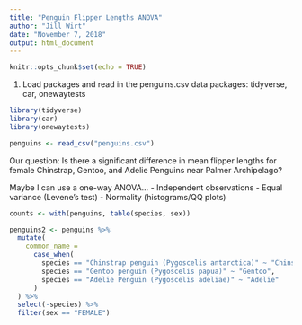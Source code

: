 ```yaml
---
title: "Penguin Flipper Lengths ANOVA"
author: "Jill Wirt"
date: "November 7, 2018"
output: html_document
---
```


```r
knitr::opts_chunk$set(echo = TRUE)
```

1. Load packages and read in the penguins.csv data
packages: tidyverse, car, onewaytests
```r
library(tidyverse)
library(car)
library(onewaytests)

penguins <- read_csv("penguins.csv")
```

Our question: Is there a significant difference in mean flipper lengths for female Chinstrap, Gentoo, and Adelie Penguins near Palmer Archipelago?

Maybe I can use a one-way ANOVA...
- Independent observations
- Equal variance (Levene's test)
- Normality (histograms/QQ plots)


```r

counts <- with(penguins, table(species, sex))

penguins2 <- penguins %>% 
  mutate(
    common_name = 
      case_when(
        species == "Chinstrap penguin (Pygoscelis antarctica)" ~ "Chinstrap", 
        species == "Gentoo penguin (Pygoscelis papua)" ~ "Gentoo",
        species == "Adelie Penguin (Pygoscelis adeliae)" ~ "Adelie"
      )
  ) %>% 
  select(-species) %>% 
  filter(sex == "FEMALE")


```


